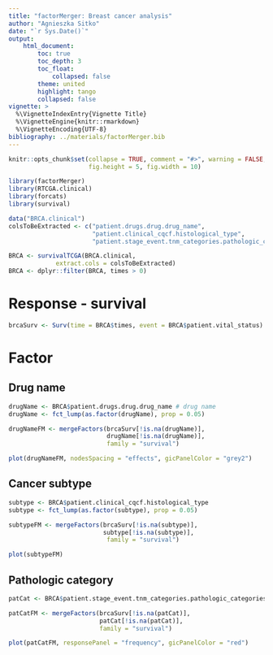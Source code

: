 ```yaml
---
title: "factorMerger: Breast cancer analysis"
author: "Agnieszka Sitko"
date: "`r Sys.Date()`"
output: 
    html_document:
        toc: true
        toc_depth: 3
        toc_float: 
            collapsed: false
        theme: united
        highlight: tango    
        collapsed: false
vignette: >
  %\VignetteIndexEntry{Vignette Title}
  %\VignetteEngine{knitr::rmarkdown}
  %\VignetteEncoding{UTF-8}
bibliography: ../materials/factorMerger.bib
---
```


```r
knitr::opts_chunk$set(collapse = TRUE, comment = "#>", warning = FALSE, message = FALSE,
                      fig.height = 5, fig.width = 10)
```

```r
library(factorMerger)
library(RTCGA.clinical)
library(forcats)
library(survival)
```


```r
data("BRCA.clinical")
colsToBeExtracted <- c("patient.drugs.drug.drug_name",
                       "patient.clinical_cqcf.histological_type",
                       "patient.stage_event.tnm_categories.pathologic_categories.pathologic_t")

BRCA <- survivalTCGA(BRCA.clinical,
             extract.cols = colsToBeExtracted)
BRCA <- dplyr::filter(BRCA, times > 0) 
```


# Response - survival

```r
brcaSurv <- Surv(time = BRCA$times, event = BRCA$patient.vital_status)
```


# Factor
## Drug name
```r
drugName <- BRCA$patient.drugs.drug.drug_name # drug name
drugName <- fct_lump(as.factor(drugName), prop = 0.05) 

```

```r
drugNameFM <- mergeFactors(brcaSurv[!is.na(drugName)], 
                           drugName[!is.na(drugName)], 
                           family = "survival")

plot(drugNameFM, nodesSpacing = "effects", gicPanelColor = "grey2")
```

## Cancer subtype

```r
subtype <- BRCA$patient.clinical_cqcf.histological_type
subtype <- fct_lump(as.factor(subtype), prop = 0.05) 

subtypeFM <- mergeFactors(brcaSurv[!is.na(subtype)], 
                          subtype[!is.na(subtype)],
                           family = "survival")

plot(subtypeFM) 
```

## Pathologic category

```r
patCat <- BRCA$patient.stage_event.tnm_categories.pathologic_categories.pathologic_t %>% substr(1, 2)

patCatFM <- mergeFactors(brcaSurv[!is.na(patCat)],
                         patCat[!is.na(patCat)],
                         family = "survival")

plot(patCatFM, responsePanel = "frequency", gicPanelColor = "red")
```

